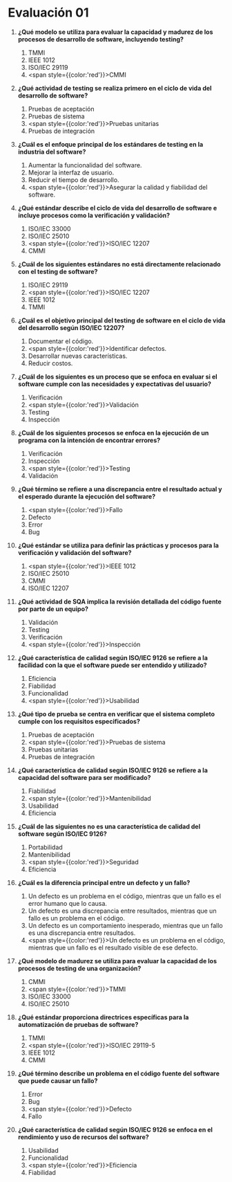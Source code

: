 # Evaluación 01

1. **¿Qué modelo se utiliza para evaluar la capacidad y madurez de los procesos de desarrollo de software, incluyendo testing?**
    1. TMMI
	2. IEEE 1012
	3. ISO/IEC 29119
	4. <span style={{color:'red'}}>CMMI</span>

2. **¿Qué actividad de testing se realiza primero en el ciclo de vida del desarrollo de software?**
	1. Pruebas de aceptación
	2. Pruebas de sistema
	3. <span style={{color:'red'}}>Pruebas unitarias</span>
	4. Pruebas de integración

3. **¿Cuál es el enfoque principal de los estándares de testing en la industria del software?**
	1. Aumentar la funcionalidad del software.
	2. Mejorar la interfaz de usuario.
	3. Reducir el tiempo de desarrollo.
	4. <span style={{color:'red'}}>Asegurar la calidad y fiabilidad del software.</span>

4. **¿Qué estándar describe el ciclo de vida del desarrollo de software e incluye procesos como la verificación y validación?**
	1. ISO/IEC 33000
	2. ISO/IEC 25010
	3. <span style={{color:'red'}}>ISO/IEC 12207</span>
	4. CMMI

5. **¿Cuál de los siguientes estándares no está directamente relacionado con el testing de software?**
	1. ISO/IEC 29119
	2. <span style={{color:'red'}}>ISO/IEC 12207</span>
	3. IEEE 1012
	4. TMMI

6. **¿Cuál es el objetivo principal del testing de software en el ciclo de vida del desarrollo según ISO/IEC 12207?**
	1. Documentar el código.
	2. <span style={{color:'red'}}>Identificar defectos.</span>
	3. Desarrollar nuevas características.
	4. Reducir costos.

7. **¿Cuál de los siguientes es un proceso que se enfoca en evaluar si el software cumple con las necesidades y expectativas del usuario?**
	1. Verificación
	2. <span style={{color:'red'}}>Validación</span>
	3. Testing
	4. Inspección

8. **¿Cuál de los siguientes procesos se enfoca en la ejecución de un programa con la intención de encontrar errores?**
	1. Verificación
	2. Inspección
	3. <span style={{color:'red'}}>Testing</span>
	4. Validación

9. **¿Qué término se refiere a una discrepancia entre el resultado actual y el esperado durante la ejecución del software?**
	1. <span style={{color:'red'}}>Fallo</span>
	2. Defecto
	3. Error
	4. Bug

10. **¿Qué estándar se utiliza para definir las prácticas y procesos para la verificación y validación del software?**
	1. <span style={{color:'red'}}>IEEE 1012</span>
	2. ISO/IEC 25010
	3. CMMI
	4. ISO/IEC 12207

11. **¿Qué actividad de SQA implica la revisión detallada del código fuente por parte de un equipo?**
	1. Validación
	2. Testing
	3. Verificación
	4. <span style={{color:'red'}}>Inspección</span>

12. **¿Qué característica de calidad según ISO/IEC 9126 se refiere a la facilidad con la que el software puede ser entendido y utilizado?**
	1. Eficiencia
	2. Fiabilidad
	3. Funcionalidad
	4. <span style={{color:'red'}}>Usabilidad</span>


13. **¿Qué tipo de prueba se centra en verificar que el sistema completo cumple con los requisitos especificados?**
	1. Pruebas de aceptación
	2. <span style={{color:'red'}}>Pruebas de sistema</span>
	3. Pruebas unitarias
	4. Pruebas de integración

14. **¿Qué característica de calidad según ISO/IEC 9126 se refiere a la capacidad del software para ser modificado?**
	1. Fiabilidad
	2. <span style={{color:'red'}}>Mantenibilidad</span>
	3. Usabilidad
	4. Eficiencia

15. **¿Cuál de las siguientes no es una característica de calidad del software según ISO/IEC 9126?**
	1. Portabilidad
	2. Mantenibilidad
	3. <span style={{color:'red'}}>Seguridad</span>
	4. Eficiencia

16. **¿Cuál es la diferencia principal entre un defecto y un fallo?**
	1. Un defecto es un problema en el código, mientras que un fallo es el error humano que lo causa.
	2. Un defecto es una discrepancia entre resultados, mientras que un fallo es un problema en el código.
	3. Un defecto es un comportamiento inesperado, mientras que un fallo es una discrepancia entre resultados.
	4. <span style={{color:'red'}}>Un defecto es un problema en el código, mientras que un fallo es el resultado visible de ese defecto.</span>

17. **¿Qué modelo de madurez se utiliza para evaluar la capacidad de los procesos de testing de una organización?**
	1. CMMI
	2. <span style={{color:'red'}}>TMMI</span>
	3. ISO/IEC 33000
	4. ISO/IEC 25010

18. **¿Qué estándar proporciona directrices específicas para la automatización de pruebas de software?**
	1. TMMI
	2. <span style={{color:'red'}}>ISO/IEC 29119-5</span>
	3. IEEE 1012
	4. CMMI

19. **¿Qué término describe un problema en el código fuente del software que puede causar un fallo?**
	1. Error
	2. Bug
	3. <span style={{color:'red'}}>Defecto</span>
	4. Fallo

20. **¿Qué característica de calidad según ISO/IEC 9126 se enfoca en el rendimiento y uso de recursos del software?**
	1. Usabilidad
	2. Funcionalidad
	3. <span style={{color:'red'}}>Eficiencia</span>
	4. Fiabilidad